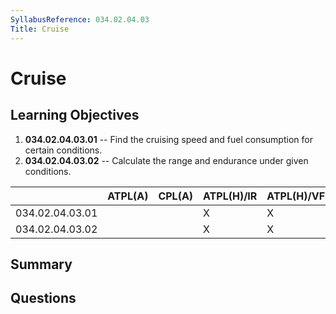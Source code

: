 ```yaml
---
SyllabusReference: 034.02.04.03
Title: Cruise
---
```


# Cruise

## Learning Objectives

1. **034.02.04.03.01** -- Find the cruising speed and fuel consumption for
   certain conditions.
2. **034.02.04.03.02** -- Calculate the range and endurance under given
   conditions.

|                 | ATPL(A) | CPL(A) | ATPL(H)/IR | ATPL(H)/VFR | CPL(H) | IR  | CBIR(A) |
| --------------- | ------- | ------ | ---------- | ----------- | ------ | --- | ------- |
| 034.02.04.03.01 |         |        | X          | X           | X      |     |         |
| 034.02.04.03.02 |         |        | X          | X           | X      |     |         |

## Summary

## Questions
